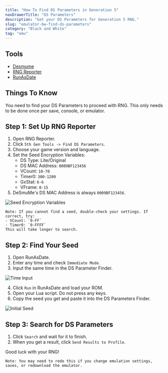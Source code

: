 ```yaml
---
title: "How To Find DS Parameters in Generation 5"
navDrawerTitle: "DS Parameters"
description: "Get your DS Parameters for Generation 5 RNG."
slug: "emulator-bw-find-ds-parameters"
category: "Black and White"
tag: "emu"
---
```


## Tools

- [Desmume](/desmume-setup)
- [RNG Reporter](https://github.com/Admiral-Fish/RNGReporter/releases)
- [RunAsDate](https://runasdate.en.softonic.com/)

## Things To Know

You need to find your DS Parameters to proceed with RNG. This only needs to be done once per save, console, or emulator.

## Step 1: Set Up RNG Reporter

1. Open RNG Reporter.
2. Click `5th Gen Tools -> Find DS Parameters`.
3. Choose your game version and language.
4. Set the Seed Encryption Variables:
   - DS Type: Lite/Original
   - DS MAC Address: `0009BF123456`
   - VCount: `10-70`
   - Timer0: `300-1200`
   - GxStat: `6-6`
   - VFrame: `0-15`
5. DeSmuMe's DS MAC Address is always `0009BF123456`.

![Seed Encryption Variables](/images/Black-and-White/Parameters/Setup.png)

```
Note: If you cannot find a seed, double-check your settings. If correct, try:
- VCount: `0-FF`
- Timer0: `0-FFFF`
This will take longer to search.
```

## Step 2: Find Your Seed

1. Open RunAsDate.
2. Enter any time and check `Immediate Mode`.
3. Input the same time in the DS Parameter Finder.

![Time Input](/images/Black-and-White/Parameters/Time.png)

4. Click `Run` in RunAsDate and load your ROM.
5. Open your Lua script. Do not press any keys.
6. Copy the seed you get and paste it into the DS Parameters Finder.

![Initial Seed](/images/Black-and-White/Parameters/Seed.png)

## Step 3: Search for DS Parameters

1. Click `Search` and wait for it to finish.
2. When you get a result, click `Send Results to Profile`.

Good luck with your RNG!

```
Note: You may need to redo this if you change emulation settings, saves, or redownload the emulator.
```
